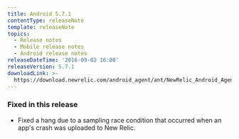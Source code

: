 ```yaml
---
title: Android 5.7.1
contentType: releaseNote
template: releaseNote
topics:
  - Release notes
  - Mobile release notes
  - Android release notes
releaseDateTime: '2016-09-02 16:00'
releaseVersion: 5.7.1
downloadLink: >-
  https://download.newrelic.com/android_agent/ant/NewRelic_Android_Agent_5.7.1.zip
---
```


### Fixed in this release

* Fixed a hang due to a sampling race condition that occurred when an app's crash was uploaded to New Relic.
